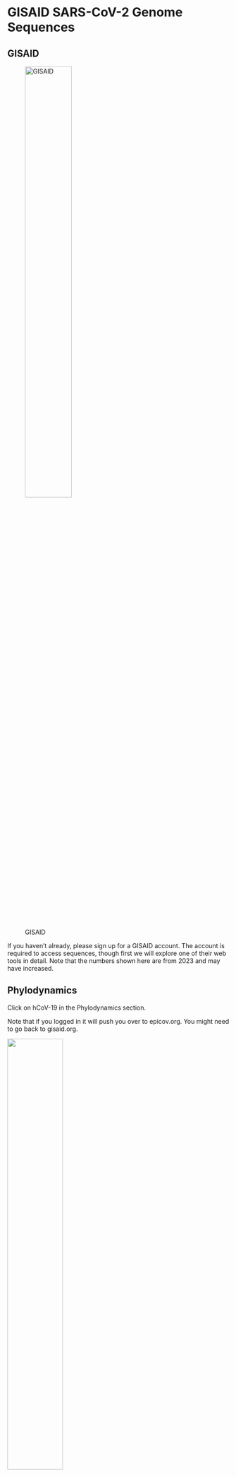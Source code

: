 <!-- The lineage frequencies have already been done through covariants.org so we won't do them here. -->

<!-- Split apart the epi_set photos -->

<!-- Add epi_set acknowledgement for dns -->

# GISAID SARS-CoV-2 Genome Sequences

## GISAID

![GISAID](./Figures/gisaid.png){width=50%}

If you haven't already, please sign up for a GISAID account. The account is required to access sequences, though first we will explore one of their web tools in detail. Note that the numbers shown here are from 2023 and may have increased.

## Phylodynamics
Click on hCoV-19 in the Phylodynamics section.

Note that if you logged in it will push you over to epicov.org. You might need to go back to gisaid.org.

![](./Figures/Phylodynamics.png){width=50%}

Follow along with one or more of your 3 countries (and get screenshots marked with today's dates into your slides). If none of your 3 countries are availble, choose another country to follow along with for now. I'll be using Denmark (Norway and Sweden are not available).


We can create a transmission map color-coded by time.


![](./Figures/DenmarkTransmission.png){width=50%}

What do you learn from the Denmark graph?

<details>
  <summary>Click for Possible Answer</summary>
  ```
  Many of the earliest transmissions came from a region at the borders of Austria, Hungary, and Slovakia.
  
  Later on, there is a lot of transmission within the country and some also a lot of transmission routes between Denmark and the Netherlands.
  
  Note that the transmission data might be affected by which countries have the most data available.
  ```
</details>
\


We can look at a tree (scroll down) of the different named variants either by time or by divergence. For the divergence, I also added amino acid changes. We talk about subvariants of omicron but notice that there is a lot of genetic variation within each variant. Even two different genomes that are both from the same subvariants of omicron may not be identical, though they will both have the variants that define that subvariant.


![Time](./Figures/DenmarkRectangularTime.png){width=70%}

\

![Divergence](./Figures/DenmarkRectangularDivergence.png){width=70%}

\
What insights can you draw from each of the Denmark graphs and by comparing them together?

<details>
  <summary>Click for Possible Answer</summary>
  ```
  
  You can see a clear progresion from alpha to delta to omicron in the time graph.

  Omicron continues to change over time.
  
  There is some level of overlap between the strains in terms of their divergence from the original strain. There is not as clean of a difference between the strains in the divergence graph as there is in the time graph.
  
  Omicron is diverse in both graphs. In the divergence graph it looks like there are three different subvariants for omicron each with a jump in its divergence level.
  ```
</details>

\
What insights can you add from your country's or countries' graphs?

\

Now change the tree to linear instead of rectangular and color code by variant. Use divergence.

![](./Figures/DenmarkLinear.png){width=70%}

What can you tell about the difference in divergence rates of omicron vs the other variants from the Denmark graph?


<details>
  <summary>Click for Possible Answer</summary>
  ```
  Omicron seems to diverge more rapidly as it is mainly above the average line while the other variants are mostly below it.
  ```
</details>


Do your country's/countries' graphs tell the same story?


Now, explore other parameters with your country/countries.

What did you find that was interesting that you could share with the group?


Now, let's look at radial trees plotted by time and color-coded by variant and also by PANGO lineage.

![Variant](./Figures/DenmarkRadialTime.png){width=70%}

![PANGO Lineage](./Figures/DenmarkRadialTimePango.png){width=70%}
What do you notice about the 2 trees? Is there anything interesting that you can share with the group in your countr/contries tree?


## Genome sequences

Let's grab some sequences from our countries. I'll work through my countries but you can follow along with yours.

A few of my countries had hardly any genome sequences from NCBI.

>Country.  Sequences\
>Denmark   14\
>Norway     5\
>Sweden   616\

Click on "Search".

![](./Figures/search.png){width=50%}

Check the complete box to limit your search to complete genomes. Type your country into the "Location" field and choose the appropriate text that pops up. Or choose the region of your country and click through to your country (ie. Europe, then Denmark).


![](./Figures/DenmarkSearch.png){width=70%}

How many did complete genome sequences did you find (see bottom left)?

Repeat for your 3 countries. Make sure you record this in your slides, including the date. This is a huge increase for Denmark from 14 in NCBI to 635,933 in GISAID!

>Complete genome sequences (GISAID)
>Denmark 635,933
>Accessed 6/28/23

GISAID limits us to downloading sequences 10,000 at a time. Let's zoom in on a smaller dataset.

In the same search, in the "Variant" field, choose XBB.1.16. This is the Arcturus subvariant.

![](./Figures/gisaidSearch.png){width=70%}
I got 46 for Denmark. Before we download these, we need to generate an EPI_SET. GISAID requires you to cite all the people who contributed to any of the sequences that you are using in an analysis. So, any oral or poster presentation, or any manscript needs to acknowledge everyone who contributed genome sequences. This used to be a huge pain to gather all the information into a gigantic list. Now, they have made it easy EPI_SETs, which gather the info for you and publish it to a DOI (a permanent Digital Object Identifier) that you can put on your publication to fulfill the acknowledgement requirements.

Select all sequences by clicking the checkbox near "Virus Name". Then, simply click on the "EPI_SET" button on the bottom right. Then click "Generate".

![](./Figures/episet.png){width=70%}

It will email you the EPI_set, with a link to the DOI and an attached supplemental table with text you can use in your publication.


![](./Figures/SuppTable.png){width=70%}

The DOI link will take you to a page that looks like the picture below. Hovering over each EPI number will pop up information about it (I'm hovering over the second to last number in the picture below).

![](./Figures/AckDen.png){width=70%}

Note that it also included the Wuhan reference.

![](./Figures/AckWuhan.png){width=70%}

Now click on "Download" to download the sequences.

![](./Figures/download.png){width=70%}

Change the name of the file to something that identifies the country the sequences came from and the fact that we limitted it to the Arcturus subvariant.

Repeat for your other 2 countries.


## Upload sequences

Upload the sequences to the server.

1. Copy your sequence files to the server.
2. Log onto the server (if you aren't alread logged on).
3. Create a new screen or reenter a previous screen.
4. Create a directory in your home directory called "gisaid_genomes".
5. Move your sequence files into the gisaid_genomes directory.
6. Navigate into the gisaid_genomes directory.
7. Combine the Arcturus sequences from your 3 countries into a single fasta file.

<details>
  <summary>Click for Answers</summary>
  ```
  Adjust the commands below to reflect the filenames for your 3 countries and replace "jm" with your username.
  
1. scp -P 44111 *arcturus*fasta "jm@gateway.training.ncgr.org:/home/jm/"
2. ssh -p 44111 jm@gateway.training.ncgr.org
3. screen -S gisaid_genomes
4. mkdir ~/gisaid_genomes
5. mv *arcturus*fasta gisaid_genomes
6. cd gisaid_genomes
7. cat *arcturus*fasta > dns.arcturus.fasta
  
  ```
</details>
\

You should now have 4 fasta files in your tree directory: an arcturus fasta file for each of your 3 countries and the merged fasta file that has all 3 countries. Do an "ls" to doublecheck.

Count the number of sequences in all of your fasta files.

<details>
  <summary>Click for Answers</summary>
  ```
grep -c '>' *fasta

  denmark_arcturus_gisaid_hcov-19_2023_06_27.fasta:46
  dns.arcturus.fasta:475
  norway_arcturus_gisaid_hcov-19_2023_06_27.fasta:34
  sweden_arcturus_gisaid_hcov-19_2023_06_27.fasta:395

  ```
</details>
\

Note: The large number of sequences in Sweden (395) compared to Denmark (46) and Norway (34) may represent more arcturus in Sweden but it might also represent sequencing of a greater fraction of COVID-19 patients in Sweden (a possibility I haven't looked into).

Now go back to GISAID and download another dataset from your 3 countries that you think might be useful in the story that you are putting together. You might limit it to a particular region of one of your countries or a particular time in the pandemic or a particular variant or amino acid change.
